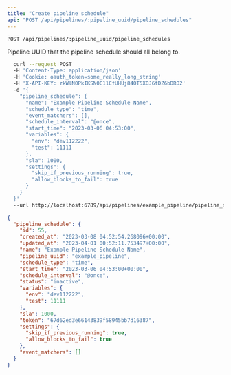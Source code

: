 ```yaml
---
title: "Create pipeline schedule"
api: "POST /api/pipelines/:pipeline_uuid/pipeline_schedules"
---
```


`POST /api/pipelines/:pipeline_uuid/pipeline_schedules`

<ParamField path="pipeline_uuid" type="string" required>
  Pipeline UUID that the pipeline schedule should all belong to.
</ParamField>

<ParamField body="pipeline_schedule" type="object" required>
  <Expandable title="payload" defaultOpen="true">
    <ParamField body="name" type="string" required>
    </ParamField>
    <ParamField body="description" type="string">
    </ParamField>
    <ParamField body="schedule_interval" type="string">
    </ParamField>
    <ParamField body="schedule_type" type="string">
    </ParamField>
    <ParamField body="settings" type="object">
    </ParamField>
    <ParamField body="sla" type="integer">
    </ParamField>
    <ParamField body="start_time" type="datetime">
    </ParamField>
    <ParamField body="status" type="string">
    </ParamField>
    <ParamField body="variables" type="object">
    </ParamField>
  </Expandable>
</ParamField>

<RequestExample>

```bash Request
  curl --request POST 
  -H 'Content-Type: application/json' 
  -H 'Cookie: oauth_token=some_really_long_string'
  -H 'X-API-KEY: zkWlN0PkIKSN0C11CfUHUj84OT5XOJ6tDZ6bDRO2'
  -d '{
    "pipeline_schedule": {
      "name": "Example Pipeline Schedule Name",
      "schedule_type": "time",
      "event_matchers": [],
      "schedule_interval": "@once",
      "start_time": "2023-03-06 04:53:00",
      "variables": {
        "env": "dev112222",
        "test": 11111
      },
      "sla": 1000,
      "settings": {
        "skip_if_previous_running": true,
        "allow_blocks_to_fail": true
      }
    }
  }'
  --url http://localhost:6789/api/pipelines/example_pipeline/pipeline_schedules
```

</RequestExample>
<ResponseExample>

```json Response
{
  "pipeline_schedule": {
    "id": 55,
    "created_at": "2023-03-08 04:52:54.268096+00:00",
    "updated_at": "2023-04-01 00:52:11.753497+00:00",
    "name": "Example Pipeline Schedule Name",
    "pipeline_uuid": "example_pipeline",
    "schedule_type": "time",
    "start_time": "2023-03-06 04:53:00+00:00",
    "schedule_interval": "@once",
    "status": "inactive",
    "variables": {
      "env": "dev112222",
      "test": 11111
    },
    "sla": 1000,
    "token": "67d62ed3e66143839f58945bb7d16387",
    "settings": {
      "skip_if_previous_running": true,
      "allow_blocks_to_fail": true
    },
    "event_matchers": []
  }
}
```

</ResponseExample>
